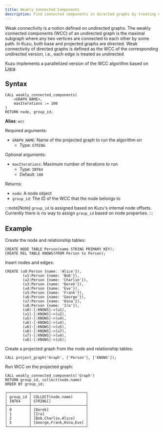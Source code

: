 ```yaml
---
title: Weakly Connected Components
description: Find connected components in directed graphs by treating edges as undirected using WCC algorithm.
---
```


Weak connectivity is a notion defined on undirected graphs. The weakly connected components (WCC) of an
undirected graph is the maximal subgraph where any two vertices are connected to each other by some
path. In Kuzu, both base and projected graphs are directed. Weak connectivity of directed graphs is
defined as the WCC of the corresponding undirected version, i.e., each edge is treated as undirected.

Kuzu implements a parallelized version of the WCC algorithm based on [Ligra](https://jshun.github.io/ligra/docs/examples.html).

## Syntax

```cypher
CALL weakly_connected_components(
    <GRAPH_NAME>,
    maxIterations := 100
)
RETURN node, group_id;
```

**Alias**: `wcc`

Required arguments:

- `GRAPH_NAME`: Name of the projected graph to run the algorithm on
    - Type: `STRING`

Optional arguments:

- `maxIterations`: Maximum number of iterations to run
    - Type: `INT64`
    - Default: `100`

Returns:

- `node`: A node object
- `group_id`: The ID of the WCC that the node belongs to

:::note[Note]
`group_id` is assigned based on Kuzu's internal node offsets. Currently there is no way to assign `group_id` based on node properties.
:::

## Example

Create the node and relationship tables:
```cypher
CREATE NODE TABLE Person(name STRING PRIMARY KEY);
CREATE REL TABLE KNOWS(FROM Person to Person);
```
Insert nodes and edges:
```cypher
CREATE (u0:Person {name: 'Alice'}),
        (u1:Person {name: 'Bob'}),
        (u2:Person {name: 'Charlie'}),
        (u3:Person {name: 'Derek'}),
        (u4:Person {name: 'Eve'}),
        (u5:Person {name: 'Frank'}),
        (u6:Person {name: 'George'}),
        (u7:Person {name: 'Hina'}),
        (u8:Person {name: 'Ira'}),
        (u0)-[:KNOWS]->(u1),
        (u1)-[:KNOWS]->(u2),
        (u5)-[:KNOWS]->(u4),
        (u6)-[:KNOWS]->(u4),
        (u6)-[:KNOWS]->(u5),
        (u6)-[:KNOWS]->(u7),
        (u7)-[:KNOWS]->(u4),
        (u6)-[:KNOWS]->(u5);
```
Create a projected graph from the node and relationship tables:
```cypher
CALL project_graph('Graph', ['Person'], ['KNOWS']);
```
Run WCC on the projected graph:
```cypher
CALL weakly_connected_components('Graph')
RETURN group_id, collect(node.name)
ORDER BY group_id;
```
```table
┌──────────┬─────────────────────────┐
│ group_id │ COLLECT(node.name)      │
│ INT64    │ STRING[]                │
├──────────┼─────────────────────────┤
│ 0        │ [Derek]                 │
│ 1        │ [Ira]                   │
│ 2        │ [Bob,Charlie,Alice]     │
│ 5        │ [George,Frank,Hina,Eve] │
└──────────┴─────────────────────────┘
```
